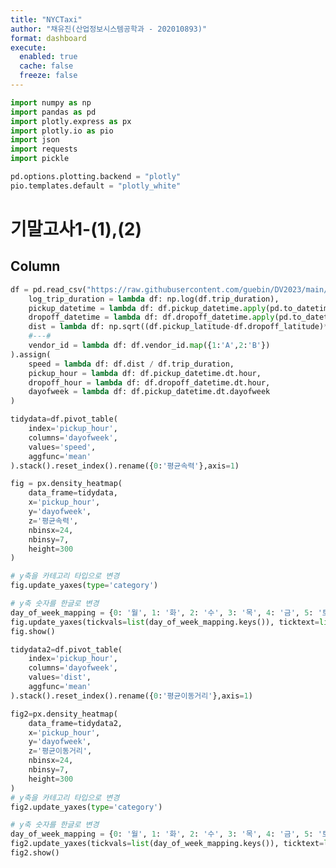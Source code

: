 ```yaml
---
title: "NYCTaxi"
author: "채유진(산업정보시스템공학과 - 202010893)"
format: dashboard
execute: 
  enabled: true
  cache: false
  freeze: false
---
```


```python
import numpy as np
import pandas as pd
import plotly.express as px
import plotly.io as pio
import json
import requests
import pickle

pd.options.plotting.backend = "plotly"
pio.templates.default = "plotly_white"
```

# 기말고사1-(1),(2)  {orientation="columns" scrolling="true"}

## Column {width=50%}

```python
df = pd.read_csv("https://raw.githubusercontent.com/guebin/DV2023/main/posts/NYCTaxi.csv").assign(
    log_trip_duration = lambda df: np.log(df.trip_duration),
    pickup_datetime = lambda df: df.pickup_datetime.apply(pd.to_datetime),
    dropoff_datetime = lambda df: df.dropoff_datetime.apply(pd.to_datetime),
    dist = lambda df: np.sqrt((df.pickup_latitude-df.dropoff_latitude)**2 + (df.pickup_longitude-df.dropoff_longitude)**2),
    #---#
    vendor_id = lambda df: df.vendor_id.map({1:'A',2:'B'})
).assign(
    speed = lambda df: df.dist / df.trip_duration,
    pickup_hour = lambda df: df.pickup_datetime.dt.hour,
    dropoff_hour = lambda df: df.dropoff_datetime.dt.hour,
    dayofweek = lambda df: df.pickup_datetime.dt.dayofweek
)

tidydata=df.pivot_table(
    index='pickup_hour',
    columns='dayofweek',
    values='speed',
    aggfunc='mean'
).stack().reset_index().rename({0:'평균속력'},axis=1)

fig = px.density_heatmap(
    data_frame=tidydata,
    x='pickup_hour',
    y='dayofweek',
    z='평균속력',
    nbinsx=24,
    nbinsy=7,
    height=300
)

# y축을 카테고리 타입으로 변경
fig.update_yaxes(type='category')

# y축 숫자를 한글로 변경
day_of_week_mapping = {0: '월', 1: '화', 2: '수', 3: '목', 4: '금', 5: '토', 6: '일'}
fig.update_yaxes(tickvals=list(day_of_week_mapping.keys()), ticktext=list(day_of_week_mapping.values()))
fig.show()
```

```python
tidydata2=df.pivot_table(
    index='pickup_hour',
    columns='dayofweek',
    values='dist',
    aggfunc='mean'
).stack().reset_index().rename({0:'평균이동거리'},axis=1)

fig2=px.density_heatmap(
    data_frame=tidydata2,
    x='pickup_hour',
    y='dayofweek',
    z='평균이동거리',
    nbinsx=24,
    nbinsy=7,
    height=300
)
# y축을 카테고리 타입으로 변경
fig2.update_yaxes(type='category')

# y축 숫자를 한글로 변경
day_of_week_mapping = {0: '월', 1: '화', 2: '수', 3: '목', 4: '금', 5: '토', 6: '일'}
fig2.update_yaxes(tickvals=list(day_of_week_mapping.keys()), ticktext=list(day_of_week_mapping.values()))
fig2.show()
```